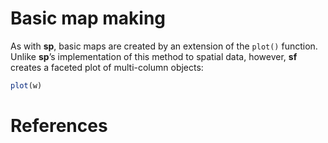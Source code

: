 # Basic map making {#basic-map}

As with **sp**, basic maps are created by an extension of the `plot()` function. Unlike **sp**'s implementation of this method to spatial data, however, **sf** creates a faceted plot of multi-column objects:

```r
plot(w)
```


<!-- 
- plot() function 
- map export 
-->

# References